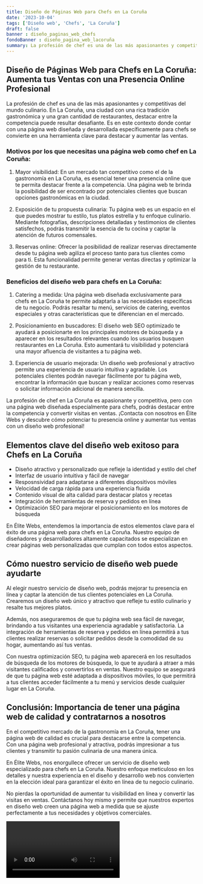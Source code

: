 ```yaml
---
title: Diseño de Páginas Web para Chefs en La Coruña
date: '2023-10-04'
tags: ['Diseño web', 'Chefs', 'La Coruña']
draft: false
banner : diseño_paginas_web_chefs
fondoBanner : diseño_pagina_web_lacoruña
summary: La profesión de chef es una de las más apasionantes y competitivas del mundo culinario. En La Coruña, una ciudad con una rica tradición gastronómica y una gran cantidad de restaurantes, destacar entre la competencia puede resultar desafiante. Es en este contexto donde contar con una página web diseñada y desarrollada específicamente para chefs se convierte en una herramienta clave para destacar y aumentar las ventas.
---
```


## Diseño de Páginas Web para Chefs en La Coruña: Aumenta tus Ventas con una Presencia Online Profesional

La profesión de chef es una de las más apasionantes y competitivas del mundo culinario. En La Coruña, una ciudad con una rica tradición gastronómica y una gran cantidad de restaurantes, destacar entre la competencia puede resultar desafiante. Es en este contexto donde contar con una página web diseñada y desarrollada específicamente para chefs se convierte en una herramienta clave para destacar y aumentar las ventas.

### Motivos por los que necesitas una página web como chef en La Coruña:

1. Mayor visibilidad: En un mercado tan competitivo como el de la gastronomía en La Coruña, es esencial tener una presencia online que te permita destacar frente a la competencia. Una página web te brinda la posibilidad de ser encontrado por potenciales clientes que buscan opciones gastronómicas en la ciudad.

2. Exposición de tu propuesta culinaria: Tu página web es un espacio en el que puedes mostrar tu estilo, tus platos estrella y tu enfoque culinario. Mediante fotografías, descripciones detalladas y testimonios de clientes satisfechos, podrás transmitir la esencia de tu cocina y captar la atención de futuros comensales.

3. Reservas online: Ofrecer la posibilidad de realizar reservas directamente desde tu página web agiliza el proceso tanto para tus clientes como para ti. Esta funcionalidad permite generar ventas directas y optimizar la gestión de tu restaurante.

### Beneficios del diseño web para chefs en La Coruña:

1. Catering a medida: Una página web diseñada exclusivamente para chefs en La Coruña te permite adaptarla a las necesidades específicas de tu negocio. Podrás resaltar tu menú, servicios de catering, eventos especiales y otras características que te diferencian en el mercado.

2. Posicionamiento en buscadores: El diseño web SEO optimizado te ayudará a posicionarte en los principales motores de búsqueda y a aparecer en los resultados relevantes cuando los usuarios busquen restaurantes en La Coruña. Esto aumentará tu visibilidad y potenciará una mayor afluencia de visitantes a tu página web.

3. Experiencia de usuario mejorada: Un diseño web profesional y atractivo permite una experiencia de usuario intuitiva y agradable. Los potenciales clientes podrán navegar fácilmente por tu página web, encontrar la información que buscan y realizar acciones como reservas o solicitar información adicional de manera sencilla.

La profesión de chef en La Coruña es apasionante y competitiva, pero con una página web diseñada especialmente para chefs, podrás destacar entre la competencia y convertir visitas en ventas. ¡Contacta con nosotros en Élite Webs y descubre cómo potenciar tu presencia online y aumentar tus ventas con un diseño web profesional!

<GifSeo />

<Cta />

## Elementos clave del diseño web exitoso para Chefs en La Coruña

- Diseño atractivo y personalizado que refleje la identidad y estilo del chef
- Interfaz de usuario intuitiva y fácil de navegar
- Resposnsividad para adaptarse a diferentes dispositivos móviles
- Velocidad de carga rápida para una experiencia fluida
- Contenido visual de alta calidad para destacar platos y recetas
- Integración de herramientas de reserva y pedidos en línea
- Optimización SEO para mejorar el posicionamiento en los motores de búsqueda

En Élite Webs, entendemos la importancia de estos elementos clave para el éxito de una página web para chefs en La Coruña. Nuestro equipo de diseñadores y desarrolladores altamente capacitados se especializan en crear páginas web personalizadas que cumplan con todos estos aspectos. 

## Cómo nuestro servicio de diseño web puede ayudarte

Al elegir nuestro servicio de diseño web, podrás mejorar tu presencia en línea y captar la atención de tus clientes potenciales en La Coruña. Crearemos un diseño web único y atractivo que refleje tu estilo culinario y resalte tus mejores platos.

Además, nos aseguraremos de que tu página web sea fácil de navegar, brindando a tus visitantes una experiencia agradable y satisfactoria. La integración de herramientas de reserva y pedidos en línea permitirá a tus clientes realizar reservas o solicitar pedidos desde la comodidad de su hogar, aumentando así tus ventas.

Con nuestra optimización SEO, tu página web aparecerá en los resultados de búsqueda de los motores de búsqueda, lo que te ayudará a atraer a más visitantes calificados y convertirlos en ventas. Nuestro equipo se asegurará de que tu página web esté adaptada a dispositivos móviles, lo que permitirá a tus clientes acceder fácilmente a tu menú y servicios desde cualquier lugar en La Coruña.

## Conclusión: Importancia de tener una página web de calidad y contratarnos a nosotros

En el competitivo mercado de la gastronomía en La Coruña, tener una página web de calidad es crucial para destacarse entre la competencia. Con una página web profesional y atractiva, podrás impresionar a tus clientes y transmitir tu pasión culinaria de una manera única.

En Élite Webs, nos enorgullece ofrecer un servicio de diseño web especializado para chefs en La Coruña. Nuestro enfoque meticuloso en los detalles y nuestra experiencia en el diseño y desarrollo web nos convierten en la elección ideal para garantizar el éxito en línea de tu negocio culinario.

No pierdas la oportunidad de aumentar tu visibilidad en línea y convertir las visitas en ventas. Contáctanos hoy mismo y permite que nuestros expertos en diseño web creen una página web a medida que se ajuste perfectamente a tus necesidades y objetivos comerciales.

<Video />

<CtaBot job='Chefs' city='La Coruña'/>

<Gmaps query='La Coruña+españa+maps' />